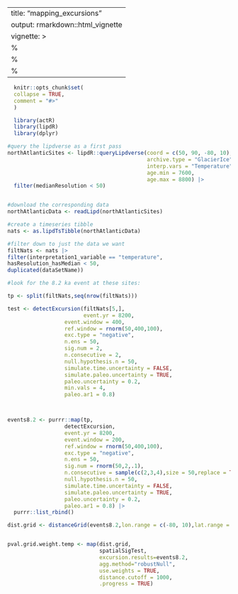 ---
title: "mapping_excursions"
output: rmarkdown::html_vignette
vignette: >
%\VignetteIndexEntry{mapping_excursions}
  %\VignetteEngine{knitr::rmarkdown}
  %\VignetteEncoding{UTF-8}
  ---
  
```r
  knitr::opts_chunk$set(
  collapse = TRUE,
  comment = "#>"
  )
```
  
```r
  library(actR)
  library(lipdR)
  library(dplyr)
```
  
  
  
```r
#query the lipdverse as a first pass
northAtlanticSites <- lipdR::queryLipdverse(coord = c(50, 90, -80, 10),
                                            archive.type = "GlacierIce",
                                            interp.vars = "Temperature", 
                                            age.min = 7600, 
                                            age.max = 8800) |> 
  filter(medianResolution < 50)


#download the corresponding data
northAtlanticData <- readLipd(northAtlanticSites)

#create a timeseries tibble
nats <- as.lipdTsTibble(northAtlanticData)

#filter down to just the data we want
filtNats <- nats |> 
filter(interpretation1_variable == "temperature",
hasResolution_hasMedian < 50,
duplicated(dataSetName))

```



```r
#look for the 8.2 ka event at these sites:

tp <- split(filtNats,seq(nrow(filtNats)))

test <- detectExcursion(filtNats[5,],
                        event.yr = 8200,
                  event.window = 400,
                  ref.window = rnorm(50,400,100),
                  exc.type = "negative",
                  n.ens = 50,
                  sig.num = 2,
                  n.consecutive = 2,
                  null.hypothesis.n = 50,
                  simulate.time.uncertainty = FALSE,
                  simulate.paleo.uncertainty = TRUE,
                  paleo.uncertainty = 0.2,
                  min.vals = 4,
                  paleo.ar1 = 0.8)



events8.2 <- purrr::map(tp,
                  detectExcursion,
                  event.yr = 8200,
                  event.window = 200,
                  ref.window = rnorm(50,400,100),
                  exc.type = "negative",
                  n.ens = 50,
                  sig.num = rnorm(50,2,.1),
                  n.consecutive = sample(c(2,3,4),size = 50,replace = TRUE),
                  null.hypothesis.n = 50,
                  simulate.time.uncertainty = FALSE,
                  simulate.paleo.uncertainty = TRUE,
                  paleo.uncertainty = 0.2,
                  paleo.ar1 = 0.8) |> 
  purrr::list_rbind()

```


```r
dist.grid <- distanceGrid(events8.2,lon.range = c(-80, 10),lat.range = c(50, 90),grid.resolution = 5)


pval.grid.weight.temp <- map(dist.grid,
                             spatialSigTest,
                             excursion.results=events8.2,
                             agg.method="robustNull",
                             use.weights = TRUE,
                             distance.cutoff = 1000,
                             .progress = TRUE)


```

